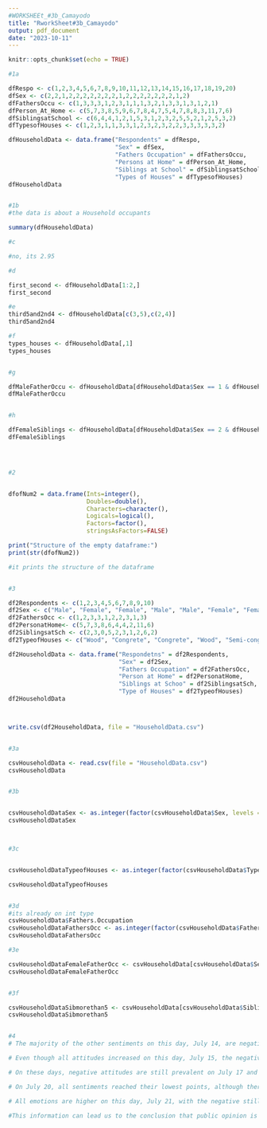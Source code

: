 ```yaml
---
#WORKSHEEt_#3b_Camayodo
title: "RworkSheet#3b_Camayodo"
output: pdf_document
date: "2023-10-11"
---
```


```r
knitr::opts_chunk$set(echo = TRUE)
```

```r

#1a

dfRespo <- c(1,2,3,4,5,6,7,8,9,10,11,12,13,14,15,16,17,18,19,20)
dfSex <- c(2,2,1,2,2,2,2,2,2,2,1,2,2,2,2,2,2,2,1,2)
dfFathersOccu <- c(1,3,3,3,1,2,3,1,1,1,3,2,1,3,3,1,3,1,2,1)
dfPerson_At_Home <- c(5,7,3,8,5,9,6,7,8,4,7,5,4,7,8,8,3,11,7,6)
dfSiblingsatSchool <- c(6,4,4,1,2,1,5,3,1,2,3,2,5,5,2,1,2,5,3,2)
dfTypesofHouses <- c(1,2,3,1,1,3,3,1,2,3,2,3,2,2,3,3,3,3,3,2)

dfHouseholdData <- data.frame("Respondents" = dfRespo,
                              "Sex" = dfSex,
                              "Fathers Occupation" = dfFathersOccu,
                              "Persons at Home" = dfPerson_At_Home,
                              "Siblings at School" = dfSiblingsatSchool,
                              "Types of Houses" = dfTypesofHouses)
dfHouseholdData


#1b
#the data is about a Household occupants

summary(dfHouseholdData)

#c

#no, its 2.95

#d

first_second <- dfHouseholdData[1:2,]
first_second

#e
third5and2nd4 <- dfHouseholdData[c(3,5),c(2,4)]
third5and2nd4

#f
types_houses <- dfHouseholdData[,1]
types_houses


#g

dfMaleFatherOccu <- dfHouseholdData[dfHouseholdData$Sex == 1 & dfHouseholdData$Fathers.Occupation == 1, c(2,3)]
dfMaleFatherOccu


#h

dfFemaleSiblings <- dfHouseholdData[dfHouseholdData$Sex == 2 & dfHouseholdData$Siblings.at.School >= 5, c(2,5) ]
dfFemaleSiblings




#2


dfofNum2 = data.frame(Ints=integer(),
                      Doubles=double(),
                      Characters=character(),
                      Logicals=logical(),
                      Factors=factor(),
                      stringsAsFactors=FALSE)

print("Structure of the empty dataframe:")
print(str(dfofNum2))

#it prints the structure of the dataframe


#3

df2Respondents <- c(1,2,3,4,5,6,7,8,9,10)
df2Sex <- c("Male", "Female", "Female", "Male", "Male", "Female", "Female", "Male","Female", "Male")
df2FathersOcc <- c(1,2,3,3,1,2,2,3,1,3)
df2PersonatHome<- c(5,7,3,8,6,4,4,2,11,6)
df2SiblingsatSch <- c(2,3,0,5,2,3,1,2,6,2)
df2TypeofHouses <- c("Wood", "Congrete", "Congrete", "Wood", "Semi-congrete", "Semi-congrete", "Wood", "Semi-congrete", "Semi-congrete", "Congrete")

df2HouseholdData <- data.frame("Respondetns" = df2Respondents,
                               "Sex" = df2Sex,
                               "Fathers Occupation" = df2FathersOcc,
                               "Person at Home" = df2PersonatHome,
                               "Siblings at Schoo" = df2SiblingsatSch,
                               "Type of Houses" = df2TypeofHouses)
df2HouseholdData



write.csv(df2HouseholdData, file = "HouseholdData.csv")


#3a

csvHouseholdData <- read.csv(file = "HouseholdData.csv")
csvHouseholdData


#3b


csvHouseholdDataSex <- as.integer(factor(csvHouseholdData$Sex, levels = c("Male", "Female")))
csvHouseholdDataSex



#3c


csvHouseholdDataTypeofHouses <- as.integer(factor(csvHouseholdData$Type.of.Houses, levels = c("Wood", "Congrete","Semi-congrete")))

csvHouseholdDataTypeofHouses


#3d
#its already on int type
csvHouseholdData$Fathers.Occupation
csvHouseholdDataFathersOcc <- as.integer(factor(csvHouseholdData$Fathers.Occupation, levels = c("")))
csvHouseholdDataFathersOcc

#3e

csvHouseholdDataFemaleFatherOcc <- csvHouseholdData[csvHouseholdData$Sex == "Female" & csvHouseholdData$Fathers.Occupation == 2, c(3,4)]
csvHouseholdDataFemaleFatherOcc


#3f

csvHouseholdDataSibmorethan5 <- csvHouseholdData[csvHouseholdData$Siblings.at.Schoo >= 5 , c(2,6)]
csvHouseholdDataSibmorethan5


#4
# The majority of the other sentiments on this day, July 14, are negative. This indicates that some subjects or occurrences generated negative attitude on that particular day.

# Even though all attitudes increased on this day, July 15, the negative sentiment is still at its greatest level. This suggests that something happened on that day that sparked unfavorable feelings.

# On these days, negative attitudes are still prevalent on July 17 and July 18, but neutral and positive sentiments are largely unchanged.

# On July 20, all sentiments reached their lowest points, although there were still more negative feelings among the others. This indicates that nothing happened on that day.

# All emotions are higher on this day, July 21, with the negative still dominating. This could imply that on that particular day, something happened that prompted people to react negatively.

#This information can lead us to the conclusion that public opinion is subject to outside influences and changes over time.


```